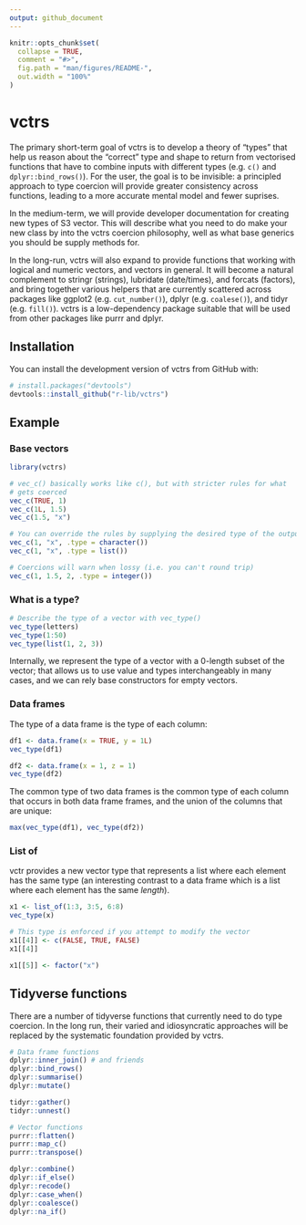 ```yaml
---
output: github_document
---
```


<!-- README.md is generated from README.Rmd. Please edit that file -->

```r
knitr::opts_chunk$set(
  collapse = TRUE,
  comment = "#>",
  fig.path = "man/figures/README-",
  out.width = "100%"
)
```

# vctrs

The primary short-term goal of vctrs is to develop a theory of "types" that help us reason about the "correct" type and shape to return from vectorised functions that have to combine inputs with different types (e.g. `c()` and `dplyr::bind_rows()`). For the user, the goal is to be invisible: a principled approach to type coercion will provide greater consistency across functions, leading to a more accurate mental model and fewer suprises.

In the medium-term, we will provide developer documentation for creating new types of S3 vector. This will describe what you need to do make your new class by into the vctrs coercion philosophy, well as what base generics you should be supply methods for.

In the long-run, vctrs will also expand to provide functions that working with logical and numeric vectors, and vectors in general. It will become a natural complement to stringr (strings), lubridate (date/times), and forcats (factors), and bring together various helpers that are currently scattered across packages like ggplot2 (e.g. `cut_number()`), dplyr (e.g. `coalese()`), and tidyr (e.g. `fill()`). vctrs is a low-dependency package suitable that will be used from other packages like purrr and dplyr.

## Installation

You can install the development version of vctrs from GitHub with:

```r
# install.packages("devtools")
devtools::install_github("r-lib/vctrs")
```

## Example

### Base vectors

```r
library(vctrs)

# vec_c() basically works like c(), but with stricter rules for what 
# gets coerced
vec_c(TRUE, 1)
vec_c(1L, 1.5)
vec_c(1.5, "x")

# You can override the rules by supplying the desired type of the output
vec_c(1, "x", .type = character())
vec_c(1, "x", .type = list())

# Coercions will warn when lossy (i.e. you can't round trip)
vec_c(1, 1.5, 2, .type = integer())
```

### What is a type?

```r
# Describe the type of a vector with vec_type()
vec_type(letters)
vec_type(1:50)
vec_type(list(1, 2, 3))
```

Internally, we represent the type of a vector with a 0-length subset of the vector; that allows us to use value and types interchangeably in many cases, and we can rely base constructors for empty vectors.

### Data frames

The type of a data frame is the type of each column:

```r
df1 <- data.frame(x = TRUE, y = 1L)
vec_type(df1)

df2 <- data.frame(x = 1, z = 1)
vec_type(df2)
```

The common type of two data frames is the common type of each column that occurs in both data frame frames, and the union of the columns that are unique:

```r
max(vec_type(df1), vec_type(df2))
```

### List of

vctr provides a new vector type that represents a list where each element has the same type (an interesting contrast to a data frame which is a list where each element has the same _length_).

```r
x1 <- list_of(1:3, 3:5, 6:8)
vec_type(x)

# This type is enforced if you attempt to modify the vector
x1[[4]] <- c(FALSE, TRUE, FALSE)
x1[[4]]

x1[[5]] <- factor("x")
```

## Tidyverse functions

There are a number of tidyverse functions that currently need to do type coercion. In the long run, their varied and idiosyncratic approaches will be replaced by the systematic foundation provided by vctrs.

```r
# Data frame functions
dplyr::inner_join() # and friends
dplyr::bind_rows()
dplyr::summarise()
dplyr::mutate()

tidyr::gather()
tidyr::unnest()

# Vector functions
purrr::flatten()
purrr::map_c()
purrr::transpose()

dplyr::combine()
dplyr::if_else()
dplyr::recode()
dplyr::case_when()
dplyr::coalesce()
dplyr::na_if()
```
